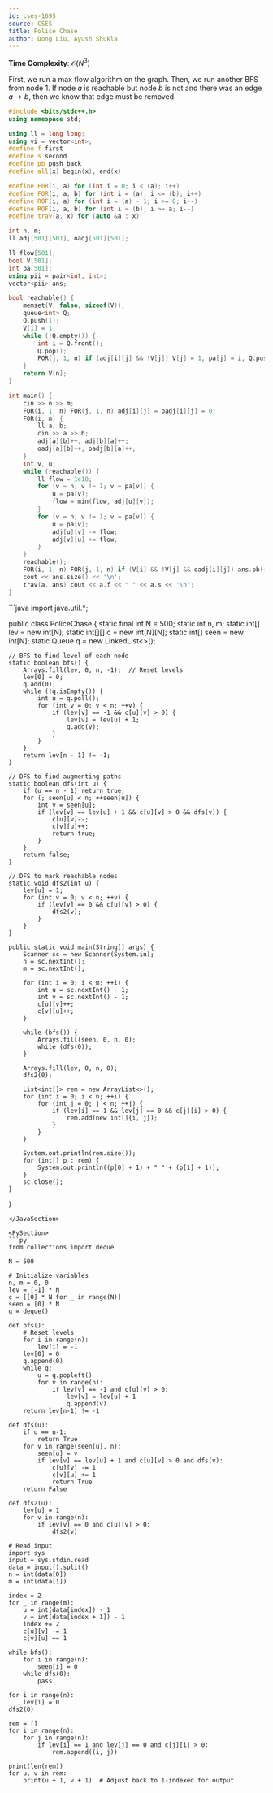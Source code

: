 ```yaml
---
id: cses-1695
source: CSES
title: Police Chase
author: Dong Liu, Ayush Shukla
---
```


**Time Complexity**: $\mathcal O(N^3)$

First, we run a max flow algorithm on the graph. Then, we run another BFS from
node $1$. If node $a$ is reachable but node $b$ is not and there was an edge
$a\rightarrow b$, then we know that edge must be removed.

<LanguageSection>

<CPPSection>

```cpp
#include <bits/stdc++.h>
using namespace std;

using ll = long long;
using vi = vector<int>;
#define f first
#define s second
#define pb push_back
#define all(x) begin(x), end(x)

#define F0R(i, a) for (int i = 0; i < (a); i++)
#define FOR(i, a, b) for (int i = (a); i <= (b); i++)
#define R0F(i, a) for (int i = (a) - 1; i >= 0; i--)
#define ROF(i, a, b) for (int i = (b); i >= a; i--)
#define trav(a, x) for (auto &a : x)

int n, m;
ll adj[501][501], oadj[501][501];

ll flow[501];
bool V[501];
int pa[501];
using pii = pair<int, int>;
vector<pii> ans;

bool reachable() {
	memset(V, false, sizeof(V));
	queue<int> Q;
	Q.push(1);
	V[1] = 1;
	while (!Q.empty()) {
		int i = Q.front();
		Q.pop();
		FOR(j, 1, n) if (adj[i][j] && !V[j]) V[j] = 1, pa[j] = i, Q.push(j);
	}
	return V[n];
}

int main() {
	cin >> n >> m;
	FOR(i, 1, n) FOR(j, 1, n) adj[i][j] = oadj[i][j] = 0;
	F0R(i, m) {
		ll a, b;
		cin >> a >> b;
		adj[a][b]++, adj[b][a]++;
		oadj[a][b]++, oadj[b][a]++;
	}
	int v, u;
	while (reachable()) {
		ll flow = 1e18;
		for (v = n; v != 1; v = pa[v]) {
			u = pa[v];
			flow = min(flow, adj[u][v]);
		}
		for (v = n; v != 1; v = pa[v]) {
			u = pa[v];
			adj[u][v] -= flow;
			adj[v][u] += flow;
		}
	}
	reachable();
	FOR(i, 1, n) FOR(j, 1, n) if (V[i] && !V[j] && oadj[i][j]) ans.pb({i, j});
	cout << ans.size() << '\n';
	trav(a, ans) cout << a.f << " " << a.s << '\n';
}
```

</CPPSection>

<JavaSection>
```java
import java.util.*;

public class PoliceChase {
    static final int N = 500;
    static int n, m;
    static int[] lev = new int[N];
    static int[][] c = new int[N][N];
    static int[] seen = new int[N];
    static Queue<Integer> q = new LinkedList<>();

    // BFS to find level of each node
    static boolean bfs() {
        Arrays.fill(lev, 0, n, -1);  // Reset levels
        lev[0] = 0;
        q.add(0);
        while (!q.isEmpty()) {
            int u = q.poll();
            for (int v = 0; v < n; ++v) {
                if (lev[v] == -1 && c[u][v] > 0) {
                    lev[v] = lev[u] + 1;
                    q.add(v);
                }
            }
        }
        return lev[n - 1] != -1;
    }

    // DFS to find augmenting paths
    static boolean dfs(int u) {
        if (u == n - 1) return true;
        for (; seen[u] < n; ++seen[u]) {
            int v = seen[u];
            if (lev[v] == lev[u] + 1 && c[u][v] > 0 && dfs(v)) {
                c[u][v]--;
                c[v][u]++;
                return true;
            }
        }
        return false;
    }

    // DFS to mark reachable nodes
    static void dfs2(int u) {
        lev[u] = 1;
        for (int v = 0; v < n; ++v) {
            if (lev[v] == 0 && c[u][v] > 0) {
                dfs2(v);
            }
        }
    }

    public static void main(String[] args) {
        Scanner sc = new Scanner(System.in);
        n = sc.nextInt();
        m = sc.nextInt();

        for (int i = 0; i < m; ++i) {
            int u = sc.nextInt() - 1;
            int v = sc.nextInt() - 1;
            c[u][v]++;
            c[v][u]++;
        }

        while (bfs()) {
            Arrays.fill(seen, 0, n, 0);
            while (dfs(0));
        }

        Arrays.fill(lev, 0, n, 0);
        dfs2(0);

        List<int[]> rem = new ArrayList<>();
        for (int i = 0; i < n; ++i) {
            for (int j = 0; j < n; ++j) {
                if (lev[i] == 1 && lev[j] == 0 && c[j][i] > 0) {
                    rem.add(new int[]{i, j});
                }
            }
        }

        System.out.println(rem.size());
		for (int[] p : rem) {
			System.out.println((p[0] + 1) + " " + (p[1] + 1));
		}
		sc.close();
    }
}
```
</JavaSection>

<PySection>
```py
from collections import deque

N = 500

# Initialize variables
n, m = 0, 0
lev = [-1] * N
c = [[0] * N for _ in range(N)]
seen = [0] * N
q = deque()

def bfs():
    # Reset levels
    for i in range(n):
        lev[i] = -1
    lev[0] = 0
    q.append(0)
    while q:
        u = q.popleft()
        for v in range(n):
            if lev[v] == -1 and c[u][v] > 0:
                lev[v] = lev[u] + 1
                q.append(v)
    return lev[n-1] != -1

def dfs(u):
    if u == n-1:
        return True
    for v in range(seen[u], n):
        seen[u] = v
        if lev[v] == lev[u] + 1 and c[u][v] > 0 and dfs(v):
            c[u][v] -= 1
            c[v][u] += 1
            return True
    return False

def dfs2(u):
    lev[u] = 1
    for v in range(n):
        if lev[v] == 0 and c[u][v] > 0:
            dfs2(v)

# Read input
import sys
input = sys.stdin.read
data = input().split()
n = int(data[0])
m = int(data[1])

index = 2
for _ in range(m):
    u = int(data[index]) - 1
    v = int(data[index + 1]) - 1
    index += 2
    c[u][v] += 1
    c[v][u] += 1

while bfs():
    for i in range(n):
        seen[i] = 0
    while dfs(0):
        pass

for i in range(n):
    lev[i] = 0
dfs2(0)

rem = []
for i in range(n):
    for j in range(n):
        if lev[i] == 1 and lev[j] == 0 and c[j][i] > 0:
            rem.append((i, j))

print(len(rem))
for u, v in rem:
    print(u + 1, v + 1)  # Adjust back to 1-indexed for output

```

</PySection>

</LanguageSection>
